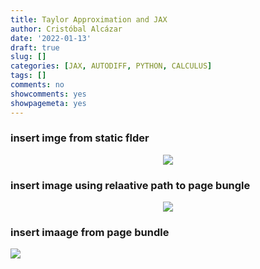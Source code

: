 ```yaml
---
title: Taylor Approximation and JAX
author: Cristóbal Alcázar
date: '2022-01-13'
draft: true
slug: []
categories: [JAX, AUTODIFF, PYTHON, CALCULUS]
tags: []
comments: no
showcomments: yes
showpagemeta: yes
---
```


### insert imge from static flder

<center>
<img src="/img/Auto_diff_Diagram.png">
</center>


### insert image using relaative path to page bungle
<center>
<img src="../content/blog/2022-01-13-taylor-approximation-and-jax/Auto_diff_Diagram.png">
</center>

### insert imaage from page bundle
![](images/Auto_diff_Diagram.png)
